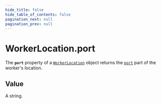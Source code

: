 ```yaml
---
hide_title: false
hide_table_of_contents: false
pagination_next: null
pagination_prev: null
---
```

# WorkerLocation.port

The **`port`** property of a [`WorkerLocation`](../../globals/WorkerLocation/WorkerLocation.md) object returns the [`port`](../../globals/URL/prototype/port.md) part of the worker's location.

## Value

A string.
